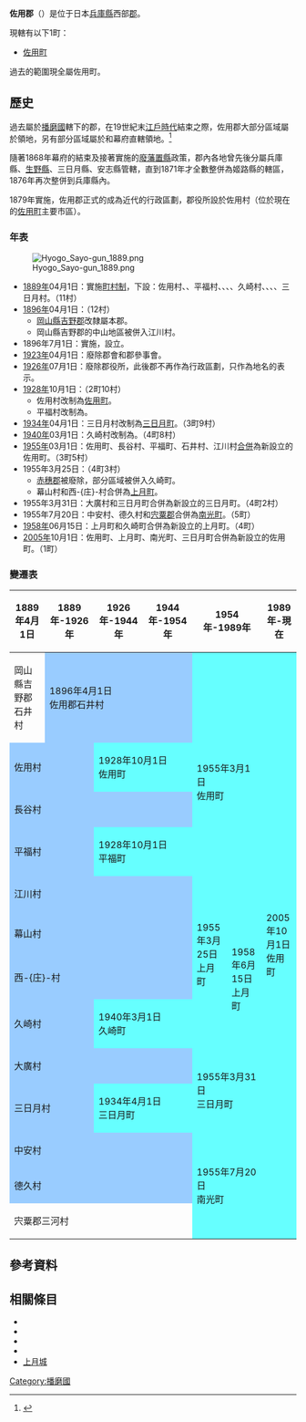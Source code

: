 {{日本郡
| 郡 = 佐用郡
| 日文原名 = 佐用郡
| 平假名 = さようぐん
| 羅馬字拼音 = Sayō-gun
| 地圖 = [[File:Sayo_District_in_Hyogo_Prefecture.svg|250px]]
| 都道府縣 = 兵庫縣
| 編號 = 
| 町 = 1
| 村 = 
| 經度 = 
| 緯度 = 
| 註記 = 
|}}
'''佐用郡'''（{{jpn|j=佐用郡|hg=さようぐん|rm=Sayō gun|f=y}}）是位于日本[[兵庫縣|兵庫縣]]西部[[郡|郡]]。

現轄有以下1町：
* [[佐用町|佐用町]]

過去的範圍現全屬佐用町。

== 歷史 ==
過去屬於[[播磨國|播磨國]]轄下的郡，在19世紀末[[江戶時代|江戶時代]]結束之際，佐用郡大部分區域屬於{{tsl|ja|三日月藩}}領地，另有部分區域屬於{{Tsl|ja|安志藩}}和幕府直轄領地。<ref>{{Cite web| url=http://www.rekihaku.ac.jp/up-cgi/login.pl?p=param/kyud/db_param| title=舊高舊領取調帳資料庫檢索| publisher=[[國立歷史民俗博物館|國立歷史民俗博物館]]| language=ja| accessdate=2020-09-29| archive-date=2020-08-25| archive-url=https://web.archive.org/web/20200825042351/http://www.rekihaku.ac.jp/up-cgi/login.pl?p=param%2Fkyud%2Fdb_param| dead-url=yes}}</ref>

隨著1868年幕府的結束及接著實施的[[廢藩置縣|廢藩置縣]]政策，郡內各地曾先後分屬兵庫縣、[[生野縣|生野縣]]、三日月縣、安志縣管轄，直到1871年才全數整併為姬路縣的轄區，1876年再次整併到兵庫縣內。

1879年實施{{tsl|ja|郡区町村編制法|郡區町村編制法}}，佐用郡正式的成為近代的行政區劃，郡役所設於佐用村（位於現在的[[佐用町|佐用町]]主要市區）。

===年表===
[[File:Hyogo_Sayo-gun_1889.png|thumb]]

* [[1889年|1889年]]04月1日：實施[[町村制|町村制]]，下設：佐用村、{{tsl|ja|長谷村 (兵庫県佐用郡)|長谷村 (兵庫縣佐用郡)|長谷村}}、平福村、{{tsl|ja|江川村 (兵庫県)|江川村 (兵庫縣)|江川村}}、{{tsl|ja|幕山村}}、{{tsl|ja|西庄村 (兵庫県)|西庄村 (兵庫縣)|西-{庄}-村}}、久崎村、{{tsl|ja|中安村}}、{{tsl|ja|徳久村|德久村}}、{{tsl|ja|大広村|大廣村}}、三日月村。（11村）
* [[1896年|1896年]]04月1日：（12村）
** [[岡山縣|岡山縣]][[吉野郡_(岡山縣)|吉野郡]]{{tsl|ja|石井村 (兵庫県)|石井村 (兵庫縣)|石井村}}改隸屬本郡。
** 岡山縣吉野郡{{tsl|ja|讃甘村}}的中山地區被併入江川村。
* 1896年7月1日：實施{{tsl|ja|郡制}}，設立{{tsl|ja|郡参事会|郡參事會}}。
* [[1923年|1923年]]04月1日：廢除郡會和郡參事會。
* [[1926年|1926年]]07月1日：廢除郡役所，此後郡不再作為行政區劃，只作為地名的表示。
* [[1928年|1928年]]10月1日：（2町10村）
** 佐用村改制為[[佐用町|佐用町]]。
** 平福村改制為{{tsl|ja|平福町}}。
* [[1934年|1934年]]04月1日：三日月村改制為[[三日月町_(兵庫縣)|三日月町]]。（3町9村）
* [[1940年|1940年]]03月1日：久崎村改制為{{tsl|ja|久崎町}}。（4町8村）
* [[1955年|1955年]]03月1日：佐用町、長谷村、平福町、石井村、江川村[[市町村合併|合併]]為新設立的佐用町。（3町5村）
* 1955年3月25日：（4町3村）
** [[赤穗郡|赤穗郡]]{{tsl|ja|赤松村 (兵庫県)|赤松村 (兵庫縣)|赤松村}}被廢除，部分區域被併入久崎町。
** 幕山村和西-{庄}-村合併為[[上月町|上月町]]。
* 1955年3月31日：大廣村和三日月町合併為新設立的三日月町。（4町2村）
* 1955年7月20日：中安村、德久村和[[宍粟郡|宍粟郡]]{{tsl|ja|三河村 (兵庫県)|三河村 (兵庫縣)|三河村}}合併為[[南光町|南光町]]。（5町）
* [[1958年|1958年]]06月15日：上月町和久崎町合併為新設立的上月町。（4町）
* [[2005年|2005年]]10月1日：佐用町、上月町、南光町、三日月町合併為新設立的佐用町。（1町）

=== 變遷表 ===
{| class="wikitable" style="font-size:x-small"
! 1889年4月1日
! 1889年-1926年
! 1926年-1944年
! 1944年-1954年
! colspan=2 | 1954年-1989年
! 1989年-現在
! 現在
|-
| 岡山縣吉野郡石井村
| colspan=3 style="background-color:#9cf;" | 1896年4月1日<br />佐用郡石井村
| rowspan=5 colspan=2 style="background-color:#6ff;" | 1955年3月1日<br />佐用町
| rowspan=13 colspan=2 style="background-color:#6ff;" | 2005年10月1日<br />佐用町
|-
| colspan=2 style="background-color:#9cf;" | 佐用村
| colspan=2 style="background-color:#6ff;" | 1928年10月1日<br />佐用町
|-
| colspan=4 style="background-color:#9cf;" | 長谷村
|-
| colspan=2 style="background-color:#9cf;" | 平福村
| colspan=2 style="background-color:#6ff;" | 1928年10月1日<br />平福町
|-
| colspan=4 style="background-color:#9cf;" | 江川村
|-
| colspan=4 style="background-color:#9cf;" | 幕山村
| rowspan=2 style="background-color:#6ff;" | 1955年3月25日<br />上月町
| rowspan=3 style="background-color:#6ff;" | 1958年6月15日<br />上月町
|-
| colspan=4 style="background-color:#9cf;" | 西-{庄}-村
|-
| colspan=2 style="background-color:#9cf;" | 久崎村
| colspan=3 style="background-color:#6ff;" | 1940年3月1日<br />久崎町
|-
| colspan=4 style="background-color:#9cf;" | 大廣村
| rowspan=2 colspan=2 style="background-color:#6ff;" | 1955年3月31日<br />三日月町
|-
| colspan=2 style="background-color:#9cf;" | 三日月村
| colspan=2 style="background-color:#6ff;" | 1934年4月1日<br />三日月町
|-
| colspan=4 style="background-color:#9cf;" | 中安村
| rowspan=3 colspan=2 style="background-color:#6ff;" | 1955年7月20日<br />南光町
|-
| colspan=4 style="background-color:#9cf;" | 德久村
|-
| colspan=4 | 宍粟郡三河村
|}

== 參考資料 ==
{{Reflist}}

== 相關條目 ==
* {{tsl|ja|三日月藩}}
* {{tsl|ja|三日月陣屋}}
* {{tsl|ja|佐用城}}
* {{tsl|ja|利神城}}
* [[上月城|上月城]]

{{播磨國的郡}}
{{兵庫縣}}

[[Category:播磨國|Category:播磨國]]